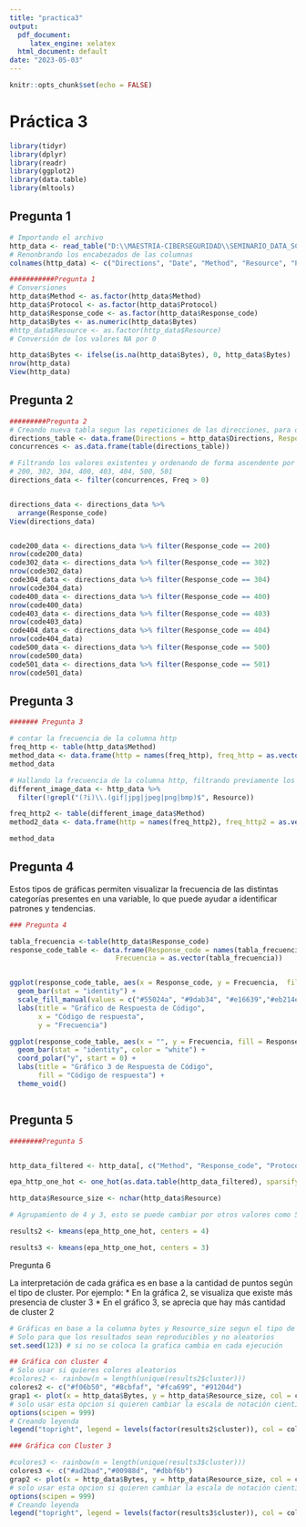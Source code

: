 ```yaml
---
title: "practica3"
output:
  pdf_document:
     latex_engine: xelatex
  html_document: default
date: "2023-05-03"
---
```


```r
knitr::opts_chunk$set(echo = FALSE)
```

# Práctica 3

```r
library(tidyr)
library(dplyr)
library(readr)
library(ggplot2)
library(data.table)
library(mltools)
```

## Pregunta 1

```r
# Importando el archivo
http_data <- read_table("D:\\MAESTRIA-CIBERSEGURIDAD\\SEMINARIO_DATA_SCIENCE\\LABS\\Lab03_lengR\\epa-http.csv", col_names = FALSE)
# Renonbrando los encabezados de las columnas
colnames(http_data) <- c("Directions", "Date", "Method", "Resource", "Protocol", "Response_code", "Bytes")

###########Pregunta 1
# Conversiones
http_data$Method <- as.factor(http_data$Method)
http_data$Protocol <- as.factor(http_data$Protocol)
http_data$Response_code <- as.factor(http_data$Response_code)
http_data$Bytes <- as.numeric(http_data$Bytes)
#http_data$Resource <- as.factor(http_data$Resource)
# Conversión de los valores NA por 0

http_data$Bytes <- ifelse(is.na(http_data$Bytes), 0, http_data$Bytes)
nrow(http_data)
View(http_data)
```

## Pregunta 2

```r
#########Pregunta 2
# Creando nueva tabla segun las repeticiones de las direcciones, para obtener direcciones únicas
directions_table <- data.frame(Directions = http_data$Directions, Response_code =http_data$Response_code) 
concurrences <- as.data.frame(table(directions_table))

# Filtrando los valores existentes y ordenando de forma ascendente por la columna Response_code
# 200, 302, 304, 400, 403, 404, 500, 501
directions_data <- filter(concurrences, Freq > 0) 


directions_data <- directions_data %>%
  arrange(Response_code)
View(directions_data)


code200_data <- directions_data %>% filter(Response_code == 200)
nrow(code200_data)
code302_data <- directions_data %>% filter(Response_code == 302)
nrow(code302_data)
code304_data <- directions_data %>% filter(Response_code == 304)
nrow(code304_data)
code400_data <- directions_data %>% filter(Response_code == 400)
nrow(code400_data)
code403_data <- directions_data %>% filter(Response_code == 403)
nrow(code403_data)
code404_data <- directions_data %>% filter(Response_code == 404)
nrow(code404_data)
code500_data <- directions_data %>% filter(Response_code == 500)
nrow(code500_data)
code501_data <- directions_data %>% filter(Response_code == 501)
nrow(code501_data)

```

## Pregunta 3

```r
####### Pregunta 3

# contar la frecuencia de la columna http
freq_http <- table(http_data$Method)
method_data <- data.frame(http = names(freq_http), freq_http = as.vector(freq_http))
method_data

# Hallando la frecuencia de la columna http, filtrando previamente los recursos tipo imagen
different_image_data <- http_data %>%
  filter(!grepl("(?i)\\.(gif|jpg|jpeg|png|bmp)$", Resource))

freq_http2 <- table(different_image_data$Method)
method2_data <- data.frame(http = names(freq_http2), freq_http2 = as.vector(freq_http2))

method_data
```
## Pregunta 4
 Estos tipos de gráficas permiten visualizar la frecuencia de las distintas categorías presentes en una variable, lo que puede ayudar a identificar patrones y tendencias.

```r
### Pregunta 4

tabla_frecuencia <-table(http_data$Response_code)
response_code_table <- data.frame(Response_code = names(tabla_frecuencia), 
                          Frecuencia = as.vector(tabla_frecuencia))


ggplot(response_code_table, aes(x = Response_code, y = Frecuencia,  fill = Response_code)) +
  geom_bar(stat = "identity") +
  scale_fill_manual(values = c("#55024a", "#9dab34", "#e16639","#eb214e", "#9ed99e","#9b0800","#82bda7","#f69a0b")) +
  labs(title = "Gráfico de Respuesta de Código",
       x = "Código de respuesta",
       y = "Frecuencia")

ggplot(response_code_table, aes(x = "", y = Frecuencia, fill = Response_code)) +
  geom_bar(stat = "identity", color = "white") +
  coord_polar("y", start = 0) +
  labs(title = "Gráfico 3 de Respuesta de Código",
       fill = "Código de respuesta") +
  theme_void()



```

## Pregunta 5

```r

########Pregunta 5


http_data_filtered <- http_data[, c("Method", "Response_code", "Protocol")]

epa_http_one_hot <- one_hot(as.data.table(http_data_filtered), sparsifyNAs = TRUE)

http_data$Resource_size <- nchar(http_data$Resource)

# Agrupamiento de 4 y 3, esto se puede cambiar por otros valores como 5, 6, 7, etc

results2 <- kmeans(epa_http_one_hot, centers = 4)

results3 <- kmeans(epa_http_one_hot, centers = 3)
```

Pregunta 6

La interpretación de cada gráfica es en base a la cantidad de puntos según el tipo de cluster. Por ejemplo:
* En la gráfica 2, se visualiza que existe más presencia de cluster 3 
* En el gráfico 3, se aprecia que hay más cantidad de cluster 2

```r

# Gráficas en base a la columna bytes y Resource_size segun el tipo de agrupamiento
# Solo para que los resultados sean reproducibles y no aleatorios
set.seed(123) # si no se coloca la grafica cambia en cada ejecución

## Gráfica con cluster 4
# Solo usar si quieres colores aleatorios
#colores2 <- rainbow(n = length(unique(results2$cluster)))
colores2 <- c("#f06b50", "#8cbfaf", "#fca699", "#91204d")
grap1 <- plot(x = http_data$Bytes, y = http_data$Resource_size, col = colores2[results2$cluster], main="Gráfico con 4 clusters")
# solo usar esta opcion si quieren cambiar la escala de notación cientifica a númerica
options(scipen = 999)
# Creando leyenda
legend("topright", legend = levels(factor(results2$cluster)), col = colores2, pch = 16)

### Gráfica con Cluster 3

#colores3 <- rainbow(n = length(unique(results3$cluster)))
colores3 <- c("#ad2bad","#00988d", "#dbbf6b")
grap2 <- plot(x = http_data$Bytes, y = http_data$Resource_size, col = colores3[results3$cluster], main="Gráfico con 3 clusters")
# solo usar esta opcion si quieren cambiar la escala de notación cientifica a númerica
options(scipen = 999)
# Creando leyenda
legend("topright", legend = levels(factor(results3$cluster)), col = colores3, pch = 16)

```